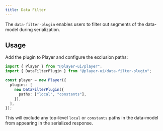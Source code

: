 ```yaml
---
title: Data Filter
---
```



The `data-filter-plugin` enables users to filter out segments of the data-model during serialization.

## Usage

<PlatformTabs>
  <Fragment slot='core'>

Add the plugin to Player and configure the exclusion paths:

```ts
import { Player } from "@player-ui/player";
import { DataFilterPlugin } from "@player-ui/data-filter-plugin";

const player = new Player({
  plugins: [
    new DataFilterPlugin({
      paths: ["local", "constants"],
    }),
  ],
});
```

This will exclude any top-level `local` or `constants` paths in the data-model from appearing in the serialized response.

  </Fragment>
</PlatformTabs>
